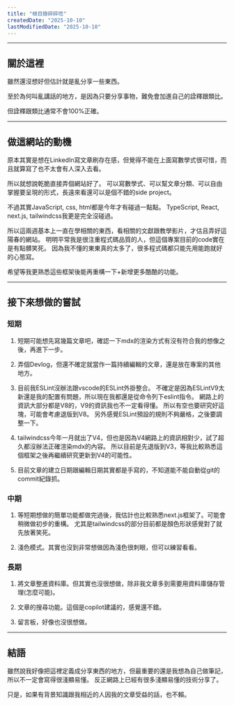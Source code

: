 ```yaml
---
title: "根目錄碎碎唸"
createdDate: "2025-10-10"
lastModifiedDate: "2025-10-10"
---
```


---

## 關於這裡

雖然還沒想好但估計就是亂分享一些東西。

至於為何叫亂講話的地方，是因為只要分享事物，難免會加進自己的詮釋跟類比。

但詮釋跟類比通常不會100%正確。

---

## 做這網站的動機

原本其實是想在LinkedIn寫文章刷存在感，但覺得不能在上面寫數學式很可惜，而且就算寫了也不太會有人深入去看。

所以就想說乾脆直接弄個網站好了。
可以寫數學式、可以幫文章分類、可以自由掌握要呈現的形式，長遠來看還可以是個不錯的side project。

不過其實JavaScript, css, html都是今年才有碰過一點點。
TypeScript, React, next.js, tailwindcss我更是完全沒碰過。

所以這兩週基本上一直在學相關的東西，看相關的文獻跟教學影片，才估且弄好這陽春的網站。
明明平常我是很注重程式碼品質的人，但這個專案目前的code實在是有點髒笑死。
因為我不懂的東東真的太多了，很多程式碼都只能先用能跑就好的心態寫。

希望等我更熟悉這些框架後能再重構一下+新增更多酷酷的功能。

---

## 接下來想做的嘗試

### 短期

1. 短期可能想先寫幾篇文章吧，確認一下mdx的渲染方式有沒有符合我的想像之後，再進下一步。

2. 弄個Devlog，但還不確定就當作一篇持續編輯的文章，還是放在專案的其他地方。

3. 目前我ESLint沒辦法跟vscode的ESLint外掛整合。
   不確定是因為ESLintV9太新還是我的配置有問題，所以現在我都還是從命令列下eslint指令。
   網路上的資訊大部分都是V8的，V9的資訊我也不一定看得懂。
   所以有空也要研究好這塊，可能會考慮退版到V8。
   另外感覺ESLint預設的規則不夠嚴格，之後要調整一下。

4. tailwindcss今年一月就出了V4，但也是因為V4網路上的資訊相對少，試了超久都沒辦法正確渲染mdx的內容。
   所以目前是先退版到V3，等我比較熟悉這個框架之後再繼續研究更新到V4的可能性。

5. 目前文章的建立日期跟編輯日期其實都是手寫的，不知道能不能自動從git的commit紀錄抓。

### 中期

1. 等短期想做的簡單功能都做完過後，我估計也比較熟悉next.js框架了。可能會稍微做初步的重構。
   尤其是tailwindcss的部分目前都是顏色形狀感覺對了就先放著笑死。

2. 淺色模式。其實也沒到非常想做因為淺色很刺眼，但可以練習看看。

### 長期

1. 將文章整進資料庫。但其實也沒很想做，除非我文章多到需要用資料庫儲存管理(怎麼可能)。

2. 文章的搜尋功能。這個是copilot建議的，感覺還不錯。

3. 留言板，好像也沒很想做。

---

## 結語

雖然說我好像把這裡定義成分享東西的地方，但最重要的還是我想為自己做筆記，所以不一定會寫得很淺顯易懂。
反正網路上已經有很多淺顯易懂的技術分享了。

只是，如果有背景知識跟我相近的人因我的文章受益的話，也不賴。
